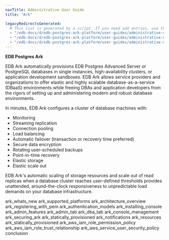 ```yaml
---
navTitle: Administrative User Guide
title: "Ark"

legacyRedirectsGenerated:
  # This list is generated by a script. If you need add entries, use the `legacyRedirects` key.
  - "/edb-docs/d/edb-postgres-ark-platform/user-guides/administrative-users-guide/3.5/index.html"
  - "/edb-docs/d/edb-postgres-ark-platform/user-guides/administrative-users-guide/3.5/conclusion.html"
  - "/edb-docs/d/edb-postgres-ark-platform/user-guides/administrative-users-guide/3.5/genindex.html"
---
```


**EDB Postgres Ark**

EDB Ark automatically provisions EDB Postgres Advanced Server or PostgreSQL databases in single instances, high-availability clusters, or application development sandboxes. EDB Ark allows service providers and organizations to offer elastic and highly scalable database-as-a-service (DBaaS) environments while freeing DBAs and application developers from the rigors of setting up and administering modern and robust database environments.

In minutes, EDB Ark configures a cluster of database machines with:

-   Monitoring
-   Streaming replication
-   Connection pooling
-   Load balancing
-   Automatic failover (transaction or recovery time preferred)
-   Secure data encryption
-   Rotating user-scheduled backups
-   Point-in-time recovery
-   Elastic storage
-   Elastic scale out

EDB Ark's automatic scaling of storage resources and scale out of read replicas when a database cluster reaches user-defined thresholds provides unattended, around-the-clock responsiveness to unpredictable load demands on your database infrastructure.

<div class="toctree" data-maxdepth="3">

ark_whats_new ark_supported_platforms ark_architecture_overview ark_registering_with_pem ark_authentication_models ark_installing_console ark_admin_features ark_admin_tab ark_dba_tab ark_console_management ark_securing_ark ark_statically_provisioned ark_notifications ark_resources ark_statically_provisioned ark_aws_iam_role_permission_policy ark_aws_iam_role_trust_relationship ark_aws_service_user_security_policy conclusion

</div>
